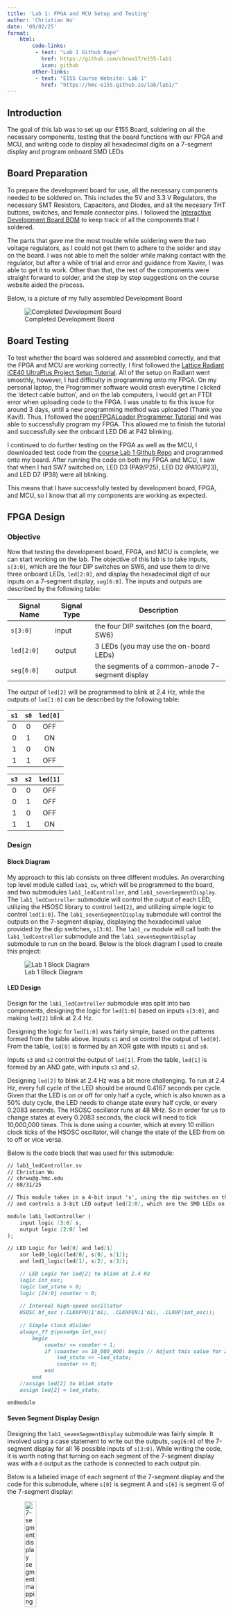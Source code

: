 ```yaml
---
title: 'Lab 1: FPGA and MCU Setup and Testing'
author: 'Christian Wu'
date: '09/02/25'
format:
    html:
        code-links:
         - text: "Lab 1 Github Repo"
           href: https://github.com/chrwu17/e155-lab1
           icon: github
        other-links:
         - text: "E155 Course Website: Lab 1"
           href: "https://hmc-e155.github.io/lab/lab1/"
---
```


## Introduction
The goal of this lab was to set up our E155 Board, soldering on all the necessary components, testing that the board functions with our FPGA and MCU, and writing code to display all hexadecimal digits on a 7-segment display and program onboard SMD LEDs

## Board Preparation
To prepare the development board for use, all the necessary components needed to be soldered on. This includes the 5V and 3.3 V Regulators, the necessary SMT Resistors, Capacitors, and Diodes, and all the necesary THT buttons, switches, and female connector pins. I followed the [Interactive Development Board BOM](https://hmc-e155.github.io/assets/doc/E155_v4_Dev_Board_BOM.html) to keep track of all the components that I soldered. 

The parts that gave me the most trouble while soldering were the two voltage regulators, as I could not get them to adhere to the solder and stay on the board. I was not able to melt the solder while making contact with the regulator, but after a while of trial and error and guidance from Xavier, I was able to get it to work. Other than that, the rest of the components were straight forward to solder, and the step by step suggestions on the course website aided the process. 

Below, is a picture of my fully assembled Development Board

![Completed Development Board](images/developmentBoard.JPG)


## Board Testing
To test whether the board was soldered and assembled correctly, and that the FPGA and MCU are working correctly, I first followed the [Lattice Radiant iCE40 UltraPlus Project Setup Tutorial](https://hmc-e155.github.io/tutorials/tutorial-posts/lattice-radiant-ice40-ultraplus-project-setup). All of the setup on Radiant went smoothly, however, I had difficulty in programming onto my FPGA. On my personal laptop, the Programmer software would crash everytime I clicked the 'detect cable button', and on the lab computers, I would get an FTDI error when uploading code to the FPGA. I was unable to fix this issue for around 3 days, until a new programming method was uploaded (Thank you Kavi!). Thus, I followed the [openFPGALoader Programmer Tutorial](https://hmc-e155.github.io/tutorials/tutorial-posts/openfpgaloader-programmer/index.html) and was able to successfully program my FPGA. This allowed me to finish the tutorial and successfully see the onboard LED D6 at P42 blinking. 

I continued to do further testing on the FPGA as well as the MCU, I downloaded test code from the [course Lab 1 Github Repo](https://github.com/HMC-E155/hmc-e155/tree/main/lab/lab01) and programmed onto my board. After running the code on both my FPGA and MCU, I saw that when I had SW7 switched on, LED D3 (PA9/P25), LED D2 (PA10/P23), and LED D7 (P38) were all blinking. 

This means that I have successfully tested by development board, FPGA, and MCU, so I know that all my components are working as expected. 

## FPGA Design

### Objective
Now that testing the development board, FPGA, and MCU is complete, we can start working on the lab. The objective of this lab is to take inputs, `s[3:0]`, which are the four DIP switches on SW6, and use them to drive three onboard LEDs, `led[2:0]`, and display the hexadecimal digit of our inputs on a 7-segment display, `seg[6:0]`. The inputs and outputs are described by the following table:

| Signal  Name | Signal Type | Description |
|--------------|-------------|-------------|
| `s[3:0]`  | input| the four DIP switches (on the board, SW6) |
| `led[2:0]`| output| 3 LEDs (you may use the on-board LEDs) |
| `seg[6:0]`| output| the segments of a common-anode 7-segment display 

The output of `led[2]` will be programmed to blink at 2.4 Hz, while the outputs of `led[1:0]` can be described by the following table:

::: {.center-table}
| `s1` | `s0` | `led[0]` |
|:----:|:----:|:--------:|
| 0  | 0  | OFF    |
| 0  | 1  | ON     |
| 1  | 0  | ON     |
| 1  | 1  | OFF    |
:::

::: {.center-table}
| `s3` | `s2` | `led[1]` |
|:----:|:----:|:--------:|
| 0    | 0    | OFF      |
| 0    | 1    | OFF      |
| 1    | 0    | OFF      |
| 1    | 1    | ON       |
:::

### Design

#### Block Diagram
My approach to this lab consists on three different modules. An overarching top level module called `lab1_cw`, which will be programmed to the board, and two submodules `lab1_ledController`, and `lab1_sevenSegmentDisplay`. The `lab1_ledController` submodule will control the output of each LED, utilizing the HSOSC library to control `led[2]`, and utilizing simple logic to control `led[1:0]`. The `lab1_sevenSegmentDisplay` submodule will control the outputs on the 7-segment display, displaying the hexadecimal value provided by the dip switches, `s[3:0]`. The `lab1_cw` module will call both the `lab1_ledController` submodule and the `lab1_sevenSegmentDisplay` submodule to run on the board. Below is the block diagram I used to create this project:

![Lab 1 Block Diagram](images/blockDiagram.jpeg)

#### LED Design
Design for the `lab1_ledController` submodule was split into two components, designing the logic for `led[1:0]` based on inputs `s[3:0]`, and making `led[2]` blink at 2.4 Hz. 

Designing the logic for `led[1:0]` was fairly simple, based on the patterns formed from the table above. Inputs `s1` and `s0` control the output of `led[0]`. From the table, `led[0]` is formed by an XOR gate with inputs `s1` and `s0`. 

Inputs `s3` and `s2` control the output of `led[1]`. From the table, `led[1]` is formed by an AND gate, with inputs `s3` and `s2`. 

Designing `led[2]` to blink at 2.4 Hz was a bit more challenging. To run at 2.4 Hz, every full cycle of the LED should be around 0.4167 seconds per cycle. Given that the LED is on or off for only half a cycle, which is also known as a 50% duty cycle, the LED needs to change state every half cycle, or every 0.2083 seconds. The HSOSC oscillator runs at 48 MHz. So in order for us to change states at every 0.2083 seconds, the clock will need to tick 10,000,000 times. This is done using a counter, which at every 10 million clock ticks of the HSOSC oscillator, will change the state of the LED from on to off or vice versa. 

Below is the code block that was used for this submodule:

```markdown
// lab1_ledController.sv
// Christian Wu
// chrwu@g.hmc.edu
// 08/31/25

// This module takes in a 4-bit input 's', using the dip switches on the motherboard,
// and controls a 3-bit LED output led[2:0], which are the SMD LEDs on the motherboard.

module lab1_ledController (
    input logic [3:0] s,
    output logic [2:0] led
);

// LED Logic for led[0] and led[1]
    xor led0_logic(led[0], s[0], s[1]);
    and led1_logic(led[1], s[2], s[3]);

    // LED Logic for led[2] to blink at 2.4 Hz
    logic int_osc;
	logic led_state = 0;
	logic [24:0] counter = 0;
	
	// Internal high-speed oscillator
	HSOSC hf_osc (.CLKHFPU(1'b1), .CLKHFEN(1'b1), .CLKHF(int_osc));
	
	// Simple clock divider
	always_ff @(posedge int_osc)
		begin
			counter <= counter + 1;
            if (counter == 10_000_000) begin // Adjust this value for 2.4 Hz
                led_state <= ~led_state;
                counter <= 0;
            end
		end
    //assign led[2] to blink state    
    assign led[2] = led_state;

endmodule
```

#### Seven Segment Display Design
Designing the `lab1_sevenSegmentDisplay` submodule was fairly simple. It involved using a case statement to write out the outputs, `seg[6:0]` of the 7-segment display for all 16 possible inputs of `s[3:0]`. While writing the code, it is worth noting that turning on each segment of the 7-segment display was with a `0` output as the cathode is connected to each output pin. 

Below is a labeled image of each segment of the 7-segment display and the code for this submodule, where `s[0]` is segment A and `s[6]` is segment G of the 7-segment display:

![7-segment display segment mapping](images/seven_seg_map.png){width=25%}

```markdown
// lab1_sevenSegmentDisplay.sv
// Christian Wu
// chrwu@g.hmc.edu
// 08/31/25

// This module takes in a 4-bit input 's', using the dip switches on the motherboard,
// and controls the seven-segment display output seg[6:0].
module lab1_sevenSegmentDisplay (
    input logic [3:0] s,
    output logic [6:0] seg);
 // 7-Segment Display Logic
    always_comb begin
        case (s)
            4'h0: seg = 7'b1000000; // 0
            4'h1: seg = 7'b1111001; // 1
            4'h2: seg = 7'b0100100; // 2
            4'h3: seg = 7'b0110000; // 3
            4'h4: seg = 7'b0011001; // 4
            4'h5: seg = 7'b0010010; // 5
            4'h6: seg = 7'b0000010; // 6
            4'h7: seg = 7'b1111000; // 7
            4'h8: seg = 7'b0000000; // 8
            4'h9: seg = 7'b0010000; // 9
            4'hA: seg = 7'b0001000; // A
            4'hB: seg = 7'b0000011; // b
            4'hC: seg = 7'b1000110; // C
            4'hD: seg = 7'b0100001; // d
            4'hE: seg = 7'b0000110; // E
            4'hF: seg = 7'b0001110; // F
            default: seg = 7'b1111111; // Off
        endcase
    end
endmodule
```

#### Top Level Module
Given that this lab project was split into one top level module and two submodules, the top level module is quite simple. It is a module that calls upon the two submodules, `lab1_ledController` and `lab1_sevenSegmentDisplay`. This top level module, `lab1_cw`, will then be programmed onto the FPGA. 

Below is the code for the top level module, `lab1_cw`:

```markdown
// lab1_cw.sv
// Christian Wu
// chrwu@g.hmc.edu
// 08/31/25

// This module takes in a 4-bit input 's', using the dip switches on the motherboard,  
// and controls a 3-bit LED output led[2:0], which are the SMD LEDs on the motherboard, 
// and a 7-segment display output seg[6:0].
module lab1_cw (
    input logic [3:0] s,
    output logic [2:0] led,
    output logic [6:0] seg
);
    // call led controller module
    lab1_ledController led_ctrl (.s(s), .led(led));
    // call seven segment display module
    lab1_sevenSegmentDisplay seg_ctrl (.s(s), .seg(seg));

endmodule
```

### Testbench Simulation and Testing

#### Testbench and Test Vector Design
To test my code and see whether it would work as expected, I created a testbench to test before moving on to using physical hardware. I created a testbench of each of my three modules. For the top level module, `lab1_cw`, I tested that the LED and 7-segment display outputs would be correct based on the dip switch input. For the `lab1_ledController` submodule, I tested just the LED outputs with the dip switch input. For the `lab1_sevenSegmentDisplay` submodule, I tested just the 7-segment display output with the dip switch input. For both the `lab1_cw` module and the `lab1_ledController` submodule, I omitted `led[2]` from the testbench and test vectors as it is blinking at 2.4 Hz. 

To know what we are testing against, there are test vectors associated with each testbench, showing the expected outputs that will be compared against the actual outputs given by the code. To avoid redundancy, I am only attaching the top level `lab1_cw` test vectors testbench, as it covers what is included in the testbenches of both submodules. The testbenches for my other modules can be found in my [Lab 1 GitHub Repo](https://github.com/chrwu17/e155-lab1/tree/main/fpga/sim)

Below are the test vectors I used for the `lab1_cw_testbench`:

```markdown
// lab1_cw_testvectors.tv
// Christian Wu
// chrwu@g.hmc.edu
// 08/31/25

// Test vectors to use in my testbench file, lab1_cw_testbench.sv, 
// to simulate LED and 7 segment display

// Test vector format:
// s[3:0]_LED[1:0]_seg[6:0]
// led[2] is excluded because it blinks at 2.4 Hz, so it will be tested on an oscilloscope

0000_00_1000000
0001_01_1111001
0010_01_0100100
0011_00_0110000
0100_00_0011001
0101_01_0010010
0110_01_0000010
0111_00_1111000
1000_00_0000000
1001_01_0010000
1010_01_0001000
1011_00_0000011
1100_10_1000110
1101_11_0100001
1110_11_0000110
1111_10_0001110
```

Below is the code for the testbench used for `lab1_cw`:

```markdown
// lab1_cw_testbench.sv
// Christian Wu
// chrwu@g.hmc.edu
// 08/31/25

// This is a testbench to test my lab 1 code (lab1_cw.sv).
// It tests the LED logic and 7-segment display logic based on different 4-bit inputs.

`timescale 1ns/1ns
`default_nettype none
`define N_TV 16

module lab1_cw_testbench();

logic clk;
logic reset;

logic [3:0] s;
logic [2:0] led;
logic [1:0] led_expected;
logic [6:0] seg, seg_expected;
logic [31:0] vectornum, errors;
logic [12:0] testvectors[10000:0]; // s[3:0]_led[1:0]_seg[6:0]

// Instantiate the device under test (DUT)
lab1_cw dut (.s(s), .led(led), .seg(seg));

// generate clock
always begin
    clk = 1; #5; clk = 0; #5;
end

// Load test vectors, and pulse reset
initial begin
    $readmemb("lab1_cw_testvectors.tv", testvectors, 0, `N_TV-1);
    vectornum = 0; errors = 0;
    reset = 1; #27; reset = 0;
end

// Apply test vectors at rising edge of clock
always @(posedge clk) begin
    #1; {s, led_expected, seg_expected} = testvectors[vectornum];
end
initial
begin
    // Create dumpfile for signals
    $dumpfile("lab1_cw_testbench.vcd");
    $dumpvars(0, lab1_cw_testbench);
end

// Check results on falling edge of clock
always @(negedge clk) begin
    if (~reset) begin
        if (led[1:0] != led_expected || seg != seg_expected) begin
            $display("Error at vector %0d: s=%b, led=%b (expected %b), seg=%b (expected %b)", 
                     vectornum, s, led[1:0], led_expected, seg, seg_expected);
            errors = errors + 1;
        end
        vectornum = vectornum + 1;
        if (vectornum >= `N_TV) begin
            $display("%0d tests completed with %0d errors", vectornum, errors);
            $stop;
        end
    end
end
endmodule
```

Something that I had trouble with on this testbench was getting it to output the message that says the tests completed with 0 errors. When I used `if (testvectors[vectornum] === 13'bx)` to stop the simulation and display the message, no message would display. Thus, I checked whether `vectornum` reached the number of test vectors I had and would stop the simulation. This method worked, however, I want to figure out why the other method would not work. 

#### Testbench Results
I was able to simulate each of my modules in Questa and it successfully worked, meaning that the outputs of my modules matched the expected output depicted by my test vectors. Below are the waveforms for each of my module's testbenches. 


##### `lab1_ledController_testbench` results (only testing `led[1]` and `led[0]`):

![`lab1_ledController` Waveforms](images/ledController_WaveForms.PNG)

![`lab1_ledController` Transcript](images/ledController_Transcript.PNG)

In addition to the testbench for the LEDs, I also used an oscilloscope to confirm that `led[2]` is blinking at 2.4 Hz. The oscilloscope trace can be seen below:

![Oscilloscope trace showing `led[2]` blinking at 2.4 Hz](images/oscilloscope.JPG)

##### `lab1_sevenSegmentDisplay_testbench` results:

![`lab1_sevenSegmentDisplay` Waveforms](images/sevenSegmentDisplay_Waveforms.PNG)

![`lab1_sevenSegmentDisplay` Transcript](images/sevenSegmentDisplay_Transcript.PNG)

##### `lab1_cw_testbench` results (top level module including LED and 7-segment display output):

![`lab1_cw` Waveforms](images/lab1_cw_Waveforms.PNG)

![`lab1_cw` Transcript](images/lab1_cw_Transcript.PNG)

Thus, all testbenches and testing for this lab was successful!

### Hardware

#### Design and Schematic
After finishing with testing, I can now build my hardware and program my FPGA. Below, is a table of all of my pin assignments, as well as my schematic:

| Name    | Pin   |
|---------|:------|
| s[0]    |   37  |   
| s[1]    |   31  |  
| s[2]    |   35  |
| s[3]    |   32  |  
| led[0]  |   28  |   
| led[1]  |   38  |  
| led[2]  |   42  | 
| seg[0]  |   10  |  
| seg[1]  |   20  |
| seg[2]  |   13  |  
| seg[3]  |   9   |
| seg[4]  |   6   |  
| seg[5]  |   45  |
| seg[6]  |   47  |

: Pin assignments for Lab 1 inputs and outputs

![Lab 1 Schematic](images/schematic.jpeg)

For the 7-segment display, resistors were added at each of the seven segment pins to prevent the display from drawing too much current. After referencing the [HDSP-511A Seven Segment Display Datasheet](https://docs.broadcom.com/doc/AV02-1363EN), I found that the forward voltage for the display is 2 V. Given that we are using a 3.3 V source voltage from the FPGA, the voltage across the resistor is 1.3 V. It is safe for the 7-segment display's pins to be around 10-20 mA, so to keep it clean, I used 100 Ohm Resistors, giving a current of 13 mA. 

#### Results
After finishing with the design, I was able to wire my board according to the schematic and programming my top level module, `lab1_cw`, onto my board. Since the lab ran out of ribbon cables, I used female to male jumper cables to connect my FPGA from the development board to my breadboard. I was able to physically verify that everything worked as expected. I used the oscilloscope to confirm that `led[2]` was blinking at 2.4 Hz, and the 7-segment display was able to display all 16 hexadecimal inputs. `led[1:0]` were also able to light up as expected based on the inputs `s[3:0]`. 

Below are pictures demonstrating all 16 hexadecimal values on my 7-segment display: 

::: {layout-ncol="4"}
![7-Segment Display showing 1'h0](images/1h0.JPG)

![7-Segment Display showing 1'h1](images/1h1.JPG)

![7-Segment Display showing 1'h2](images/1h2.JPG)

![7-Segment Display showing 1'h3](images/1h3.JPG)

![7-Segment Display showing 1'h4](images/1h4.JPG)

![7-Segment Display showing 1'h5](images/1h5.JPG)

![7-Segment Display showing 1'h6](images/1h6.JPG)

![7-Segment Display showing 1'h7](images/1h7.JPG)

![7-Segment Display showing 1'h8](images/1h8.JPG)

![7-Segment Display showing 1'h9](images/1h9.JPG)

![7-Segment Display showing 1'hA](images/1ha.JPG)

![7-Segment Display showing 1'hb](images/1hb.JPG)

![7-Segment Display showing 1'hC](images/1hc.JPG)

![7-Segment Display showing 1'hd](images/1hd.JPG)

![7-Segment Display showing 1'hE](images/1he.JPG)

![7-Segment Display showing 1'hF](images/1hf.JPG)
:::

Below is a picture demonstrating `led[1]` being on when `s[3]` and `s[2]` is on, and `led[0]` being on with only `s[1]` being on. 

![Picture showing `led[1]` and `led[0]` on based on `s[3:0]` inputs](images/ledDemo.JPG)

As a result, my design and project has met all the requirements for this lab. 

## AI Prototype

### Prompt
To test how AI would do for this lab, I entered the following prompt to Claude AI:

```markdown
Write SystemVerilog HDL to leverage the internal high speed oscillator in the Lattice UP5K FPGA and blink an LED at 2 Hz. Take full advantage of SystemVerilog syntax, for example, using logic instead of wire and reg.
```
### AI Code
As a result, it returned the following code:

```markdown
// SystemVerilog LED Blinker for Lattice UP5K FPGA
// Uses internal 48MHz oscillator to blink LED at 2Hz
// Takes advantage of SystemVerilog features like logic, always_ff, etc.

module led_blinker_up5k (
    output logic led
);

    // Internal oscillator clock signal
    logic clk_48mhz;
    
    // Counter for frequency division
    // Need to divide 48MHz by 12M to get 4Hz toggle (2Hz blink)
    // 12M = 12_000_000 requires 24 bits (2^24 = 16,777,216)
    localparam int COUNTER_MAX = 12_000_000 - 1;
    logic [23:0] counter;
    
    // LED output register
    logic led_reg;
    
    // Instantiate the internal high-frequency oscillator
    // SB_HFOSC is the Lattice UP5K primitive for the internal oscillator
    SB_HFOSC #(
        .CLKHF_DIV("0b00")  // 48MHz (divide by 1)
    ) hfosc_inst (
        .CLKHFPU(1'b1),     // Power up the oscillator
        .CLKHFEN(1'b1),     // Enable the oscillator
        .CLKHF(clk_48mhz)   // 48MHz clock output
    );
    
    // Counter logic using SystemVerilog always_ff
    always_ff @(posedge clk_48mhz) begin
        if (counter >= COUNTER_MAX) begin
            counter <= '0;
            led_reg <= ~led_reg;  // Toggle LED every 0.25 seconds
        end else begin
            counter <= counter + 1'b1;
        end
    end
    
    // Assign LED output
    assign led = led_reg;

endmodule
```

### Test in Radiant
I then started a new project in Radiant and attempted to synthesize the code. It was unable to synthesize due to the following error:

```markdown
ERROR <35901063> - c:/users/chris/onedrive/desktop/wu-e155-lab1/lab1_cw_aiprototype/source/impl_1/led_blinker_up5k.sv(29): instantiating unknown module SB_HFOSC. VERI-1063

child process exited abnormally
Done: error code 1
```

Claude AI proceded to make some changes but after synthesizing, it still returned the same error. 

### Reflection
After comparing my code to the one that Claude produced, I was able to see the potential of coding with AI. Claude got everything in the module correct with the exception of the HSOSC part. Although this is the most important part and Claude got it wrong, it was very close to being right, and small tweaks and guidance in the right direction on to properly use the HSOSC library would result in code that would work. 

I like how clean the syntax of Claude is, and the variable names are informative. The added comments are also quite helpful to understand the logic and structure of the code. With some support on the library, coding with an AI can be very powerful, as it is able to do the bulk of the work for us quickly and efficiently. Small tweaks for more nuanced things like specific libraries is a reasonable fix for me and an easy one to do, to be able to take advantage of the power of AI for the rest of the code. To do this, I could either change the code manually, or create more specific prompts to tell it how to use the library in a way that will work. 

Overall, I am very impressed with how well it worked, and I see a lot of potential for it to be used for the final project. 

## Hours Spent
I spent 24 hours on this lab.
